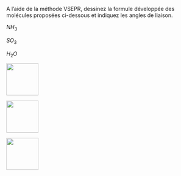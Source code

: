 :::::: {.Exercise data-latex=""}

A l'aide de la méthode VSEPR, dessinez la formule développée des molécules proposées ci-dessous et indiquez les angles de liaison.

::: {.multicols data-latex="{3}"}

$NH_3$

$SO_3$

$H_2O$

:::

\vspace{\stretch{1}}

::::::

:::::: {.Answer data-latex=""}

::: {.multicols data-latex="{3}"}

![](exe/molecules-10-NH3.png){width=6em}

![](exe/molecules-10-SO3.png){width=6em}

![](exe/molecules-10-H2O.png){width=6em}

:::

::::::
